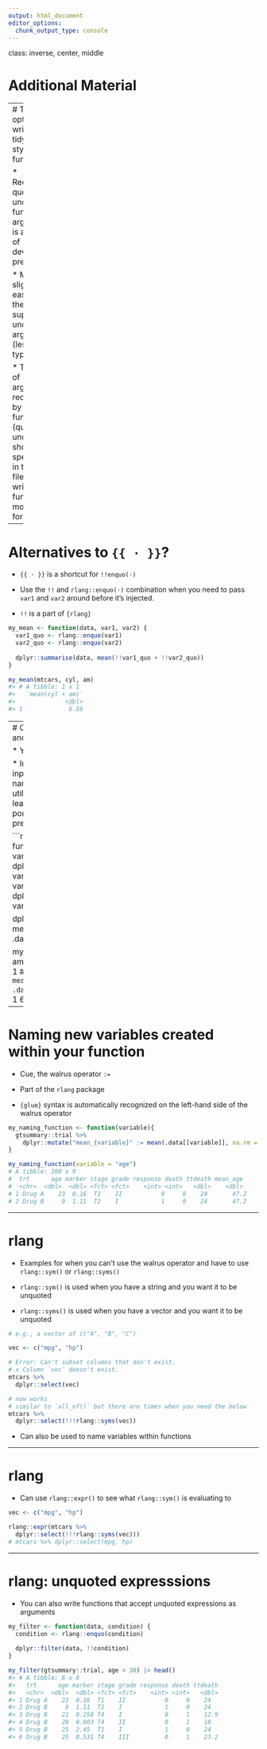 ```yaml
---
output: html_document
editor_options: 
  chunk_output_type: console
---
```


class: inverse, center, middle

# Additional Material

---
# Two options for writing tidyverse-style functions

* Requiring quoted or unquoted function arguments is a matter of developer 
preference

* May be slightly easier for the user to supply unquoted arguments (less typing)

* The type of argument required by the function (quoted or unquoted)
should be specified in the help file when writing functions more formally

---

# Alternatives to `{{ · }}`?

* `{{ · }}` is a shortcut for `!!enquo(·)`

* Use the `!!` and `rlang::enquo(·)` combination when you need to pass `var1` and `var2` around before it's injected.

* `!!` is a part of `{rlang}`

```r
my_mean <- function(data, var1, var2) {
  var1_quo <- rlang::enquo(var1)
  var2_quo <- rlang::enquo(var2)
  
  dplyr::summarise(data, mean(!!var1_quo + !!var2_quo))
}

my_mean(mtcars, cyl, am)
#> # A tibble: 1 x 1
#>   `mean(cyl + am)`
#>              <dbl>
#> 1             6.59
```

---
# Can I avoid `{{ · }}` and `!!enquo(·)`?

* YES! (mostly)

* Immediately convert inputs into column name **strings**, and utilize all the what you learned in the first portion of this presentation.

```r
my_mean <- function(data, var1, var2) {
  var1 <- dplyr::select(data, {{ var1 }}) |> names()
  var2 <- dplyr::select(data, {{ var2 }}) |> names()
  
  dplyr::summarise(data, mean(.data[[var1]] + .data[[var2]]))
}

my_mean(mtcars, cyl, am)
#> # A tibble: 1 x 1
#>   `mean(.data[["cyl"]] + .data[["am"]])`
#>                                    <dbl>
#> 1                                   6.59
```

---

# Naming new variables created within your function

* Cue, the walrus operator `:=`

* Part of the `rlang` package

* `{glue}` syntax is automatically recognized on the left-hand side of the  
walrus operator

```r
my_naming_function <- function(variable){
  gtsummary::trial %>% 
    dplyr::mutate("mean_{variable}" := mean(.data[[variable]], na.rm = TRUE))
}

my_naming_function(variable = "age")
# A tibble: 200 x 9
#  trt      age marker stage grade response death ttdeath mean_age
#  <chr>  <dbl>  <dbl> <fct> <fct>    <int> <int>   <dbl>    <dbl>
# 1 Drug A    23  0.16  T1    II           0     0    24       47.2
# 2 Drug B     9  1.11  T2    I            1     0    24       47.2
```

---

# rlang

* Examples for when you can't use the walrus operator and have to use
`rlang::sym()` or `rlang::syms()`

* `rlang::sym()` is used when you have a string and you want it to be unquoted

* `rlang::syms()` is used when you have a vector and you want it to be unquoted

```r
# e.g., a vector of c("A", "B", "C")

vec <- c("mpg", "hp")

# Error: Can't subset columns that don't exist.
# x Column `vec` doesn't exist.
mtcars %>% 
  dplyr::select(vec)

# now works
# similar to `all_of()` but there are times when you need the below
mtcars %>% 
  dplyr::select(!!!rlang::syms(vec))
```

* Can also be used to name variables within functions

---

# rlang

* Can use `rlang::expr()` to see what `rlang::sym()` is evaluating to

```r
vec <- c("mpg", "hp")

rlang::expr(mtcars %>% 
  dplyr::select(!!!rlang::syms(vec)))
# mtcars %>% dplyr::select(mpg, hp)
```

---

# rlang: unquoted expresssions

* You can also write functions that accept unquoted expressions as arguments

```r
my_filter <- function(data, condition) {
  condition <- rlang::enquo(condition)
  
  dplyr::filter(data, !!condition)
}

my_filter(gtsummary::trial, age < 30) |> head()
#> # A tibble: 6 x 8
#>   trt      age marker stage grade response death ttdeath
#>   <chr>  <dbl>  <dbl> <fct> <fct>    <int> <int>   <dbl>
#> 1 Drug A    23  0.16  T1    II           0     0    24  
#> 2 Drug B     9  1.11  T2    I            1     0    24  
#> 3 Drug B    21  0.258 T4    I            0     1    12.9
#> 4 Drug B    28  0.803 T4    II           0     1    18  
#> 5 Drug B    25  2.45  T1    I            1     0    24  
#> 6 Drug B    25  0.531 T4    III          0     1    23.2

```